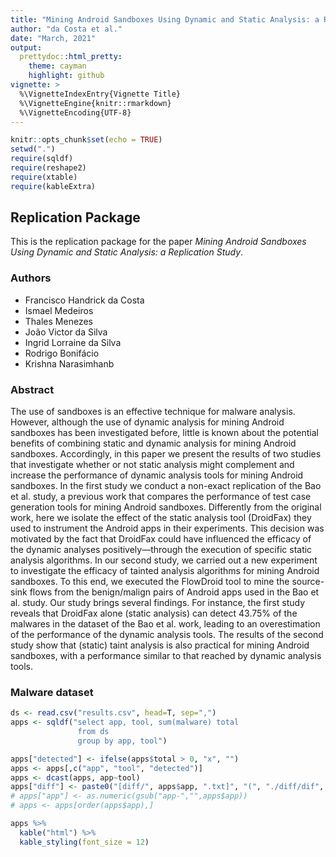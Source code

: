 ```yaml
---
title: "Mining Android Sandboxes Using Dynamic and Static Analysis: a Replication Study" 
author: "da Costa et al."
date: "March, 2021"
output:
  prettydoc::html_pretty:
    theme: cayman
    highlight: github
vignette: >
  %\VignetteIndexEntry{Vignette Title}
  %\VignetteEngine{knitr::rmarkdown}
  %\VignetteEncoding{UTF-8}
---
```


```r
knitr::opts_chunk$set(echo = TRUE)
setwd(".")
require(sqldf)
require(reshape2)
require(xtable)
require(kableExtra)
```

## Replication Package

This is the replication package for the paper *Mining Android Sandboxes Using Dynamic and Static Analysis: a
Replication Study*. 

### Authors

   * Francisco Handrick da Costa
   * Ismael Medeiros
   * Thales Menezes
   * João Victor da Silva
   * Ingrid Lorraine da Silva
   * Rodrigo Bonifácio
   * Krishna Narasimhanb
  
### Abstract

The use of sandboxes is an effective technique for malware analysis. However, although the use of dynamic
analysis for mining Android sandboxes has been investigated before, little is known about the potential
benefits of combining static and dynamic analysis for mining Android sandboxes. Accordingly, in this paper
we present the results of two studies that investigate whether or not static analysis might complement and
increase the performance of dynamic analysis tools for mining Android sandboxes. In the first study we
conduct a non-exact replication of the Bao et al. study, a previous work that compares the performance
of test case generation tools for mining Android sandboxes. Differently from the original work, here we
isolate the effect of the static analysis tool (DroidFax) they used to instrument the Android apps in their
experiments. This decision was motivated by the fact that DroidFax could have influenced the efficacy of
the dynamic analyses positively—through the execution of specific static analysis algorithms. In our second
study, we carried out a new experiment to investigate the efficacy of tainted analysis algorithms for mining
Android sandboxes. To this end, we executed the FlowDroid tool to mine the source-sink flows from the
benign/malign pairs of Android apps used in the Bao et al. study. Our study brings several findings. For
instance, the first study reveals that DroidFax alone (static analysis) can detect 43.75% of the malwares in
the dataset of the Bao et al. work, leading to an overestimation of the performance of the dynamic analysis
tools. The results of the second study show that (static) taint analysis is also practical for mining Android
sandboxes, with a performance similar to that reached by dynamic analysis tools.

### Malware dataset

```r
ds <- read.csv("results.csv", head=T, sep=",")
apps <- sqldf("select app, tool, sum(malware) total
               from ds 
               group by app, tool")

apps["detected"] <- ifelse(apps$total > 0, "x", "")
apps <- apps[,c("app", "tool", "detected")]
apps <- dcast(apps, app~tool)
apps["diff"] <- paste0("[diff/", apps$app, ".txt]", "(", "./diff/dif", gsub("-", "_", toupper(apps$app)), ".txt", ")")
# apps["app"] <- as.numeric(gsub("app-","",apps$app))
# apps <- apps[order(apps$app),]
```

```r
apps %>%
  kable("html") %>%
  kable_styling(font_size = 12)


```
